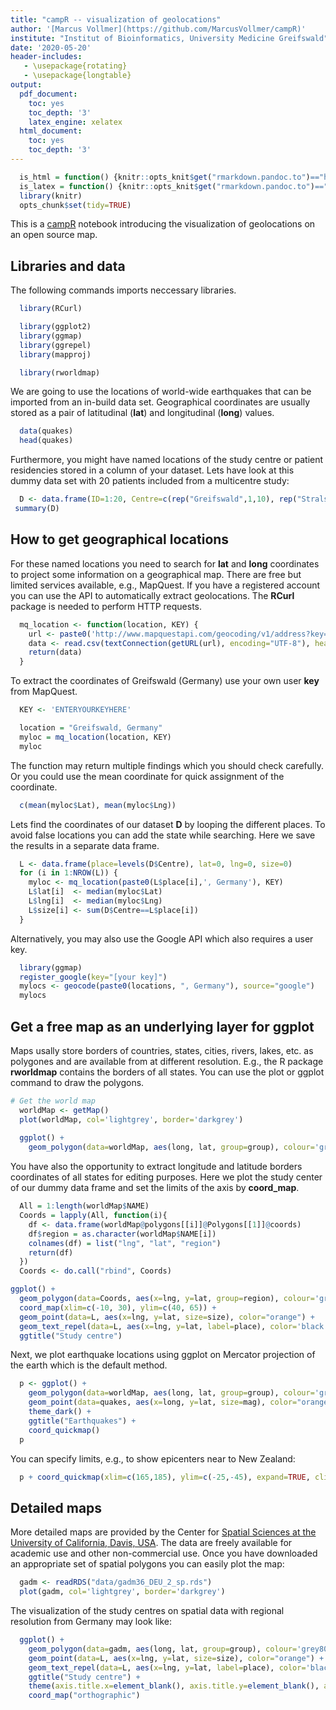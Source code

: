 ```yaml
---
title: "campR -- visualization of geolocations"
author: '[Marcus Vollmer](https://github.com/MarcusVollmer/campR)'
institute: "Institut of Bioinformatics, University Medicine Greifswald"
date: '2020-05-20'
header-includes: 
   - \usepackage{rotating}
   - \usepackage{longtable}
output:
  pdf_document:
    toc: yes
    toc_depth: '3'
    latex_engine: xelatex
  html_document:
    toc: yes
    toc_depth: '3'
---
```


```r
  is_html = function() {knitr::opts_knit$get("rmarkdown.pandoc.to")=="html"}
  is_latex = function() {knitr::opts_knit$get("rmarkdown.pandoc.to")=="latex"}
  library(knitr)
  opts_chunk$set(tidy=TRUE)
```

This is a [campR](https://github.com/MarcusVollmer/campR) notebook introducing the visualization of geolocations on an open source map.


## Libraries and data

The following commands imports neccessary libraries.

```r
  library(RCurl)

  library(ggplot2)
  library(ggmap)
  library(ggrepel)
  library(mapproj)

  library(rworldmap)
```

We are going to use the locations of world-wide earthquakes that can be imported from an in-build data set.
Geographical coordinates are usually stored as a pair of latitudinal (**lat**) and longitudinal (**long**) values.
```r
  data(quakes)
  head(quakes)
```

Furthermore, you might have named locations of the study centre or patient residencies stored in a column of your dataset. Lets have look at this dummy data set with 20 patients included from a multicentre study:

```r
  D <- data.frame(ID=1:20, Centre=c(rep("Greifswald",1,10), rep("Stralsund",1,3), rep("Berlin",1,5), rep("Hamburg",1,2)))
 summary(D)
```
## How to get geographical locations

For these named locations you need to search for **lat** and **long** coordinates to project some information on a geographical map. There are free but limited services available, e.g., MapQuest. If you have a registered account you can use the API to automatically extract geolocations. The **RCurl** package is needed to perform HTTP requests.

```r
  mq_location <- function(location, KEY) {
    url <- paste0('http://www.mapquestapi.com/geocoding/v1/address?key=', KEY, '&outFormat=csv', '&location=', curlEscape(location))
    data <- read.csv(textConnection(getURL(url), encoding="UTF-8"), header=TRUE)
    return(data)
  }
```


To extract the coordinates of Greifswald (Germany) use your own user **key** from MapQuest.

```r
  KEY <- 'ENTERYOURKEYHERE'
```

```r
  location = "Greifswald, Germany"
  myloc = mq_location(location, KEY)
  myloc
```
The function may return multiple findings which you should check carefully. Or you could use the mean coordinate for quick assignment of the coordinate.
```r
  c(mean(myloc$Lat), mean(myloc$Lng))
```

Lets find the coordinates of our dataset **D** by looping the different places. To avoid false locations you can add the state while searching. Here we save the results in a separate data frame.
```r
  L <- data.frame(place=levels(D$Centre), lat=0, lng=0, size=0)
  for (i in 1:NROW(L)) {
    myloc <- mq_location(paste0(L$place[i],', Germany'), KEY)
    L$lat[i]  <- median(myloc$Lat)
    L$lng[i]  <- median(myloc$Lng)
    L$size[i] <- sum(D$Centre==L$place[i])
  }
```
Alternatively, you may also use the Google API which also requires a user key.
```r
  library(ggmap)
  register_google(key="[your key]")
  mylocs <- geocode(paste0(locations, ", Germany"), source="google")
  mylocs
```


## Get a free map as an underlying layer for ggplot

Maps usally store borders of countries, states, cities, rivers, lakes, etc. as polygones and are available from at different resolution. E.g., the R package **rworldmap** contains the borders of all states.
You can use the plot or ggplot command to draw the polygons.
```r
# Get the world map
  worldMap <- getMap()
  plot(worldMap, col='lightgrey', border='darkgrey')
  
  ggplot() +
    geom_polygon(data=worldMap, aes(long, lat, group=group), colour='grey80', size=0.1, fill="white") 

```

You have also the opportunity to extract longitude and latitude borders coordinates of all states for editing purposes.
Here we plot the study center of our dummy data frame and set the limits of the axis by **coord_map**.
```r
  All = 1:length(worldMap$NAME)  
  Coords = lapply(All, function(i){
    df <- data.frame(worldMap@polygons[[i]]@Polygons[[1]]@coords)
    df$region = as.character(worldMap$NAME[i])
    colnames(df) = list("lng", "lat", "region")
    return(df)
  })
  Coords <- do.call("rbind", Coords)

ggplot() + 
  geom_polygon(data=Coords, aes(x=lng, y=lat, group=region), colour='grey80', size=0.1, fill="white") +
  coord_map(xlim=c(-10, 30), ylim=c(40, 65)) +
  geom_point(data=L, aes(x=lng, y=lat, size=size), color="orange") +
  geom_text_repel(data=L, aes(x=lng, y=lat, label=place), color='black', box.padding=unit(0.25, "lines"),  point.padding=unit(0.3, "lines"), segment.color='grey50') + 
  ggtitle("Study centre")

```

Next, we plot earthquake locations using ggplot on Mercator projection of the earth which is the default method.
```r
  p <- ggplot() +
    geom_polygon(data=worldMap, aes(long, lat, group=group), colour='grey80', size=0.1, fill="white") +
    geom_point(data=quakes, aes(x=long, y=lat, size=mag), color="orange") +
    theme_dark() +
    ggtitle("Earthquakes") + 
    coord_quickmap()
  p
```

You can specify limits, e.g., to show epicenters near to New Zealand:
```r
  p + coord_quickmap(xlim=c(165,185), ylim=c(-25,-45), expand=TRUE, clip="on") 
```


## Detailed maps

More detailed maps are provided by the Center for [Spatial Sciences at the University of California, Davis, USA](https://gadm.org/data.html). The data are freely available for academic use and other non-commercial use.
Once you have downloaded an appropriate set of spatial polygons you can easily plot the map:

```r
  gadm <- readRDS("data/gadm36_DEU_2_sp.rds")
  plot(gadm, col='lightgrey', border='darkgrey')
```


The visualization of the study centres on spatial data with regional resolution from Germany may look like:
```r
  ggplot() +
    geom_polygon(data=gadm, aes(long, lat, group=group), colour='grey80', size=0.1, fill="white") +
    geom_point(data=L, aes(x=lng, y=lat, size=size), color="orange") +
    geom_text_repel(data=L, aes(x=lng, y=lat, label=place), color='black', box.padding=unit(0.25, "lines"),  point.padding=unit(0.3, "lines"), segment.color='grey50') + 
    ggtitle("Study centre") + 
    theme(axis.title.x=element_blank(), axis.title.y=element_blank(), axis.text.x=element_blank(), axis.text.y=element_blank()) + 
    coord_map("orthographic")
```

